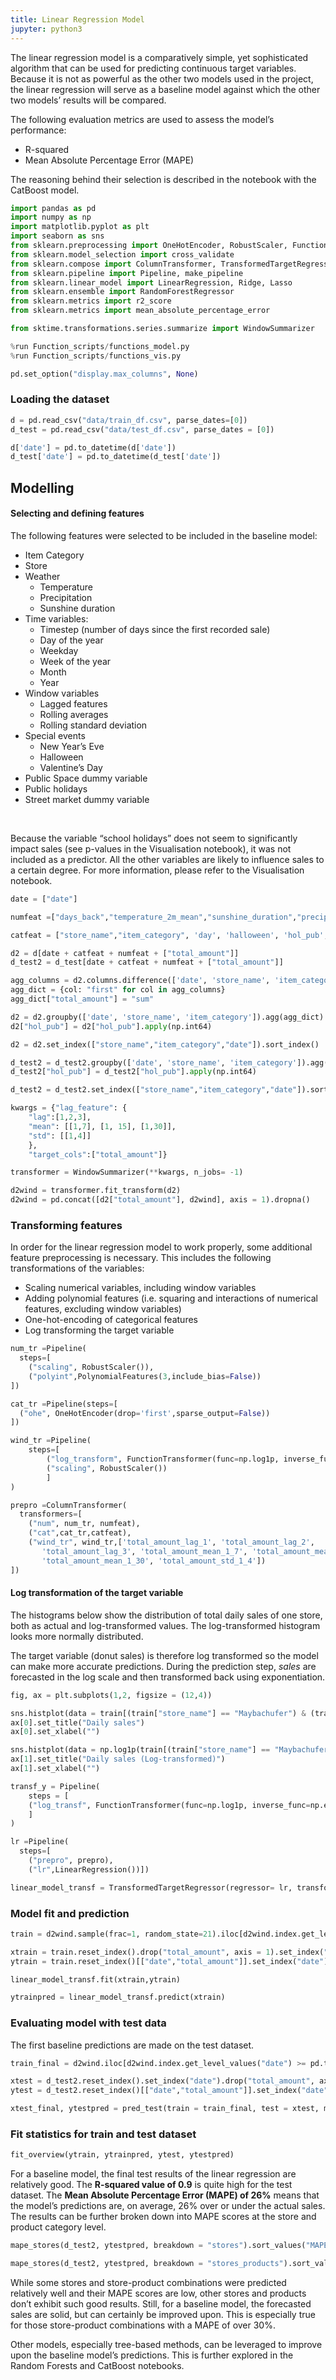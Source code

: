 ```yaml
---
title: Linear Regression Model
jupyter: python3
---
```



The linear regression model is a comparatively simple, yet sophisticated algorithm that can be used for predicting continuous target variables. Because it is not as powerful as the other two models used in the project, the linear regression will serve as a baseline model against which the other two models' results will be compared.

The following evaluation metrics are used to assess the model's performance:

* R-squared
* Mean Absolute Percentage Error (MAPE)

The reasoning behind their selection is described in the notebook with the CatBoost model.


```python
import pandas as pd
import numpy as np
import matplotlib.pyplot as plt
import seaborn as sns
from sklearn.preprocessing import OneHotEncoder, RobustScaler, FunctionTransformer, PolynomialFeatures, StandardScaler
from sklearn.model_selection import cross_validate
from sklearn.compose import ColumnTransformer, TransformedTargetRegressor
from sklearn.pipeline import Pipeline, make_pipeline
from sklearn.linear_model import LinearRegression, Ridge, Lasso
from sklearn.ensemble import RandomForestRegressor
from sklearn.metrics import r2_score
from sklearn.metrics import mean_absolute_percentage_error

from sktime.transformations.series.summarize import WindowSummarizer
```

```python
%run Function_scripts/functions_model.py
%run Function_scripts/functions_vis.py
```

```python
pd.set_option("display.max_columns", None)
```

### Loading the dataset

```python
d = pd.read_csv("data/train_df.csv", parse_dates=[0])
d_test = pd.read_csv("data/test_df.csv", parse_dates = [0])
```

```python
d['date'] = pd.to_datetime(d['date'])
d_test['date'] = pd.to_datetime(d_test['date'])
```

## Modelling 
#### Selecting and defining features 

The following features were selected to be included in the baseline model:

* Item Category
* Store
* Weather 
    * Temperature
    * Precipitation
    * Sunshine duration
* Time variables:
    * Timestep (number of days since the first recorded sale)
    * Day of the year
    * Weekday
    * Week of the year 
    * Month
    * Year
* Window variables
    * Lagged features
    * Rolling averages
    * Rolling standard deviation
* Special events 
    * New Year's Eve
    * Halloween
    * Valentine's Day
* Public Space dummy variable
* Public holidays
* Street market dummy variable

</br>

 Because the variable "school holidays" does not seem to significantly impact sales  (see p-values in the Visualisation notebook), it was not included as a predictor. All the other variables are likely to influence sales to a certain degree. For more information, please refer to the Visualisation notebook.

```python
date = ["date"]

numfeat =["days_back","temperature_2m_mean","sunshine_duration","precipitation_hours"]

catfeat = ["store_name","item_category", 'day', 'halloween', 'hol_pub', 'month', 'nye', 'public_space', 'street_market', 'valentines_day','week_year', 'weekday', 'year']
```

```python
d2 = d[date + catfeat + numfeat + ["total_amount"]]
d_test2 = d_test[date + catfeat + numfeat + ["total_amount"]]
```

```python
agg_columns = d2.columns.difference(['date', 'store_name', 'item_category'] + ["total_amount"])
agg_dict = {col: "first" for col in agg_columns}
agg_dict["total_amount"] = "sum"

d2 = d2.groupby(['date', 'store_name', 'item_category']).agg(agg_dict).reset_index().sort_values(by = "date", ascending = False).reset_index(drop = True)
d2["hol_pub"] = d2["hol_pub"].apply(np.int64)

d2 = d2.set_index(["store_name","item_category","date"]).sort_index()

d_test2 = d_test2.groupby(['date', 'store_name', 'item_category']).agg(agg_dict).reset_index().sort_values(by = "date", ascending = False).reset_index(drop = True)
d_test2["hol_pub"] = d_test2["hol_pub"].apply(np.int64)

d_test2 = d_test2.set_index(["store_name","item_category","date"]).sort_index()
```

```python
kwargs = {"lag_feature": {
    "lag":[1,2,3],
    "mean": [[1,7], [1, 15], [1,30]],
    "std": [[1,4]]
    },
    "target_cols":["total_amount"]}

transformer = WindowSummarizer(**kwargs, n_jobs= -1)
```

```python
d2wind = transformer.fit_transform(d2)
d2wind = pd.concat([d2["total_amount"], d2wind], axis = 1).dropna()
```

### Transforming features

In order for the linear regression model to work properly, some additional feature preprocessing is necessary. This includes the following transformations of the variables:

* Scaling numerical variables, including window variables
* Adding polynomial features (i.e. squaring and interactions of numerical features, excluding window variables)
* One-hot-encoding of categorical features
* Log transforming the target variable

```python
num_tr =Pipeline(
  steps=[
    ("scaling", RobustScaler()),
    ("polyint",PolynomialFeatures(3,include_bias=False))
])
```

```python
cat_tr =Pipeline(steps=[
  ("ohe", OneHotEncoder(drop='first',sparse_output=False))
])
```

```python
wind_tr =Pipeline(
    steps=[
        ("log_transform", FunctionTransformer(func=np.log1p, inverse_func=np.expm1)),
        ("scaling", RobustScaler())
        ]
)
```

```python
prepro =ColumnTransformer(
  transformers=[
    ("num", num_tr, numfeat),
    ("cat",cat_tr,catfeat),
    ("wind_tr", wind_tr,['total_amount_lag_1', 'total_amount_lag_2',
       'total_amount_lag_3', 'total_amount_mean_1_7', 'total_amount_mean_1_15',
       'total_amount_mean_1_30', 'total_amount_std_1_4'])
])
```


#### Log transformation of the target variable
The histograms below show the distribution of total daily sales of one store, both as actual and log-transformed values. The log-transformed histogram looks more normally distributed.

The target variable (donut sales) is therefore log transformed so the model can make more accurate predictions. During the prediction step, *sales* are forecasted in the log scale and then transformed back using exponentiation. 

```python
fig, ax = plt.subplots(1,2, figsize = (12,4))

sns.histplot(data = train[(train["store_name"] == "Maybachufer") & (train["item_category"] == "daily total")]["total_amount"], ax = ax[0])
ax[0].set_title("Daily sales")
ax[0].set_xlabel("")

sns.histplot(data = np.log1p(train[(train["store_name"] == "Maybachufer") & (train["item_category"] == "daily total")]["total_amount"]), ax = ax[1])
ax[1].set_title("Daily sales (Log-transformed)")
ax[1].set_xlabel("")
```

```python
transf_y = Pipeline(
    steps = [
    ("log_transf", FunctionTransformer(func=np.log1p, inverse_func=np.expm1))
    ]
)
```

```python
lr =Pipeline(
  steps=[
    ("prepro", prepro),
    ("lr",LinearRegression())])
```

```python
linear_model_transf = TransformedTargetRegressor(regressor= lr, transformer = transf_y)
```

### Model fit and prediction

```python
train = d2wind.sample(frac=1, random_state=21).iloc[d2wind.index.get_level_values("date") >= pd.to_datetime("2021-07-12")].reset_index().set_index("date")
```

```python
xtrain = train.reset_index().drop("total_amount", axis = 1).set_index("date")
ytrain = train.reset_index()[["date","total_amount"]].set_index("date")
```

```python
linear_model_transf.fit(xtrain,ytrain)
```

```python
ytrainpred = linear_model_transf.predict(xtrain)
```


### Evaluating model with test data<br>

The first baseline predictions are made on the test dataset.

```python
train_final = d2wind.iloc[d2wind.index.get_level_values("date") >= pd.to_datetime("2021-07-12")].reset_index().set_index("date")

xtest = d_test2.reset_index().set_index("date").drop("total_amount", axis = 1)
ytest = d_test2.reset_index()[["date","total_amount"]].set_index("date")
```

```python
xtest_final, ytestpred = pred_test(train = train_final, test = xtest, model = linear_model_transf)
```

### Fit statistics for train and test dataset

```python
fit_overview(ytrain, ytrainpred, ytest, ytestpred)
```

For a baseline model, the final test results of the linear regression are relatively good. The **R-squared value of 0.9** is quite high for the test dataset. The **Mean Absolute Percentage Error (MAPE) of 26%** means that the model's predictions are, on average, 26% over or under the actual sales. The results can be further broken down into MAPE scores at the store and product category level.

```python
mape_stores(d_test2, ytestpred, breakdown = "stores").sort_values("MAPE").reset_index(drop = True)
```

```python
mape_stores(d_test2, ytestpred, breakdown = "stores_products").sort_values("MAPE").reset_index(drop = True)
```

While some stores and store-product combinations were predicted relatively well and their MAPE scores are low, other stores and products don't exhibit such good results. Still, for a baseline model, the forecasted sales are solid, but can certainly be improved upon. This is especially true for those store-product combinations with a MAPE of over 30%.

Other models, especially tree-based methods, can be leveraged to improve upon the baseline model's predictions. This is further explored in the Random Forests and CatBoost notebooks.



